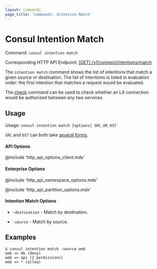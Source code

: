 ```yaml
---
layout: commands
page_title: 'Commands: Intention Match'
---
```


# Consul Intention Match

Command: `consul intention match`

Corresponding HTTP API Endpoint: [\[GET\] /v1/connect/intentions/match](https://www.consul.io/api-docs/connect/intentions#list-matching-intentions)

The `intention match` command shows the list of intentions that match
a given source or destination. The list of intentions is listed in evaluation
order: the first intention that matches a request would be evaluated.

The [check](/commands/intention/check) command can be used to
check whether an L4 connection would be authorized between any two services.

## Usage

Usage: `consul intention match [options] SRC_OR_DST`

`SRC` and `DST` can both take [several forms](/commands/intention#source-and-destination-naming).

#### API Options

@include 'http_api_options_client.mdx'

#### Enterprise Options

@include 'http_api_namespace_options.mdx'

@include 'http_api_partition_options.mdx'

#### Intention Match Options

- `-destination` - Match by destination.

- `-source` - Match by source.

## Examples

```shell-session
$ consul intention match -source web
web => db (deny)
web => api (2 permissions)
web => * (allow)
```
